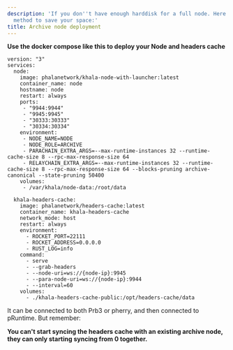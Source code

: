 ```yaml
---
description: 'If you don''t have enough harddisk for a full node. Here is a deployment
  method to save your space:'
title: Archive node deployment
---
```



**Use the docker compose like this to deploy your Node and headers cache**

```docker
version: "3"
services:
  node:
    image: phalanetwork/khala-node-with-launcher:latest
    container_name: node
    hostname: node
    restart: always
    ports:
     - "9944:9944"
     - "9945:9945"
     - "30333:30333"
     - "30334:30334"
    environment:
     - NODE_NAME=NODE
     - NODE_ROLE=ARCHIVE
     - PARACHAIN_EXTRA_ARGS=--max-runtime-instances 32 --runtime-cache-size 8 --rpc-max-response-size 64
     - RELAYCHAIN_EXTRA_ARGS=--max-runtime-instances 32 --runtime-cache-size 8 --rpc-max-response-size 64 --blocks-pruning archive-canonical --state-pruning 50400
    volumes:
     - /var/khala/node-data:/root/data

  khala-headers-cache:
    image: phalanetwork/headers-cache:latest
    container_name: khala-headers-cache
    network_mode: host
    restart: always
    environment:
      - ROCKET_PORT=22111
      - ROCKET_ADDRESS=0.0.0.0
      - RUST_LOG=info
    command:
      - serve
      - --grab-headers
      - --node-uri=ws://{node-ip}:9945
      - --para-node-uri=ws://{node-ip}:9944
      - --interval=60
    volumes:
      - ./khala-headers-cache-public:/opt/headers-cache/data
```

It can be connected to both Prb3 or pherry, and then connected to pRuntime. But remember:

**You can't start syncing the headers cache with an existing archive node, they can only starting syncing from 0 together.**
